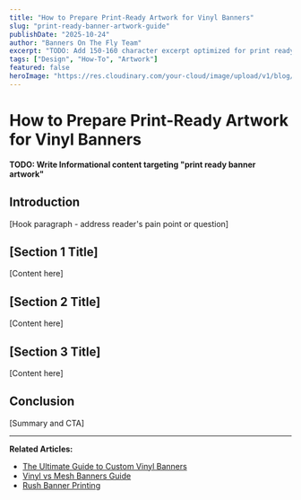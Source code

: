 ```yaml
---
title: "How to Prepare Print-Ready Artwork for Vinyl Banners"
slug: "print-ready-banner-artwork-guide"
publishDate: "2025-10-24"
author: "Banners On The Fly Team"
excerpt: "TODO: Add 150-160 character excerpt optimized for print ready banner artwork"
tags: ["Design", "How-To", "Artwork"]
featured: false
heroImage: "https://res.cloudinary.com/your-cloud/image/upload/v1/blog/print-ready-banner-artwork-guide.jpg"
---
```


# How to Prepare Print-Ready Artwork for Vinyl Banners

**TODO: Write Informational content targeting "print ready banner artwork"**

## Introduction

[Hook paragraph - address reader's pain point or question]

## [Section 1 Title]

[Content here]

## [Section 2 Title]

[Content here]

## [Section 3 Title]

[Content here]

## Conclusion

[Summary and CTA]

---

**Related Articles:**
- [The Ultimate Guide to Custom Vinyl Banners](/blog/custom-vinyl-banners-ultimate-guide)
- [Vinyl vs Mesh Banners Guide](/blog/vinyl-vs-mesh-banners-guide)
- [Rush Banner Printing](/blog/24-hour-rush-banner-printing)
